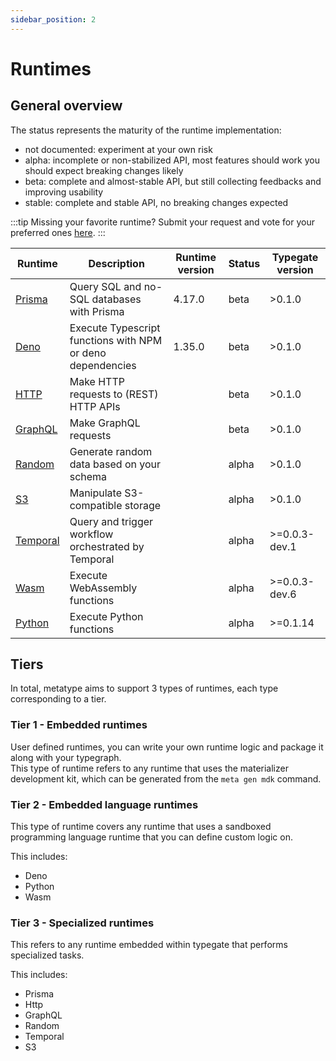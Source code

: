 ```yaml
---
sidebar_position: 2
---
```


# Runtimes

## General overview

The status represents the maturity of the runtime implementation:

- not documented: experiment at your own risk
- alpha: incomplete or non-stabilized API, most features should work you should expect breaking changes likely
- beta: complete and almost-stable API, but still collecting feedbacks and improving usability
- stable: complete and stable API, no breaking changes expected

:::tip Missing your favorite runtime?
Submit your request and vote for your preferred ones [here](https://github.com/metatypedev/metatype/discussions/305).
:::

|             Runtime             |                        Description                         | Runtime version | Status | Typegate version |
| ------------------------------- | ---------------------------------------------------------- | --------------- | ------ | ---------------- |
| [Prisma](./runtimes/prisma)     | Query SQL and no-SQL databases with Prisma                 | 4.17.0          | beta   | >0.1.0           |
| [Deno](./runtimes/deno)         | Execute Typescript functions with NPM or deno dependencies | 1.35.0          | beta   | >0.1.0           |
| [HTTP](./runtimes/http)         | Make HTTP requests to (REST) HTTP APIs                     |                 | beta   | >0.1.0           |
| [GraphQL](./runtimes/graphql)   | Make GraphQL requests                                      |                 | beta   | >0.1.0           |
| [Random](./runtimes/random)     | Generate random data based on your schema                  |                 | alpha  | >0.1.0           |
| [S3](./runtimes/s3)             | Manipulate S3-compatible storage                           |                 | alpha  | >0.1.0           |
| [Temporal](./runtimes/temporal) | Query and trigger workflow orchestrated by Temporal        |                 | alpha  | >=0.0.3-dev.1    |
| [Wasm](./runtimes/wasm)         | Execute WebAssembly functions                              |                 | alpha  | >=0.0.3-dev.6    |
| [Python](./runtimes/python)     | Execute Python functions                                   |                 | alpha  | >=0.1.14         |

## Tiers
In total, metatype aims to support 3 types of runtimes, each type corresponding to a tier.

### Tier 1 - Embedded runtimes
User defined runtimes, you can write your own runtime logic and package it along with your typegraph.\
This type of runtime refers to any runtime that uses the materializer development kit, which can be generated from the `meta gen mdk` command.


### Tier 2 - Embedded language runtimes
This type of runtime covers any runtime that uses a sandboxed programming language runtime that you can define custom logic on.

This includes:
- Deno
- Python
- Wasm

### Tier 3 - Specialized runtimes
This refers to any runtime embedded within typegate that performs specialized tasks.

This includes:
- Prisma
- Http
- GraphQL
- Random
- Temporal
- S3
